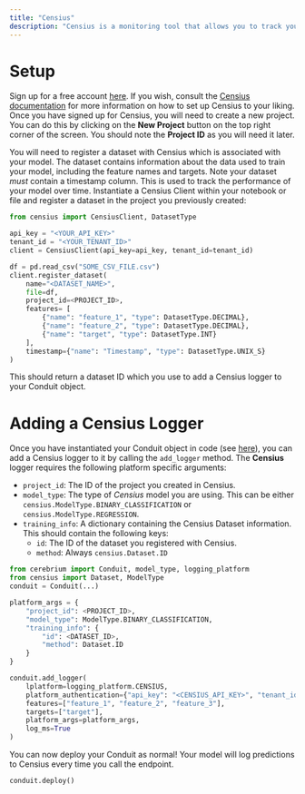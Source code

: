 ```yaml
---
title: "Censius"
description: "Censius is a monitoring tool that allows you to track your model performance in production environments."
---
```


# Setup
Sign up for a free account [here](https://console.censius.ai/signup). 
If you wish, consult the [Censius documentation](https://documentation.censius.ai/) for more information on how to set up Censius to your liking.
Once you have signed up for Censius, you will need to create a new project. 
You can do this by clicking on the <b>New Project</b> button on the top right corner of the screen.
You should note the <b>Project ID</b> as you will need it later.

You will need to register a dataset with Censius which is associated with your model.
The dataset contains information about the data used to train your model, including the feature names and targets.
Note your dataset *must* contain a timestamp column. This is used to track the performance of your model over time.
Instantiate a Censius Client within your notebook or file and register a dataset in the project you previously created:

```python
from censius import CensiusClient, DatasetType

api_key = "<YOUR_API_KEY>"
tenant_id = "<YOUR_TENANT_ID>"
client = CensiusClient(api_key=api_key, tenant_id=tenant_id)

df = pd.read_csv("SOME_CSV_FILE.csv")
client.register_dataset(
    name="<DATASET_NAME>",
    file=df,
    project_id=<PROJECT_ID>,
    features= [
        {"name": "feature_1", "type": DatasetType.DECIMAL},
        {"name": "feature_2", "type": DatasetType.DECIMAL},
        {"name": "target", "type": DatasetType.INT}
    ],
    timestamp={"name": "Timestamp", "type": DatasetType.UNIX_S}
)
```

This should return a dataset ID which you use to add a Censius logger to your Conduit object.

# Adding a Censius Logger
Once you have instantiated your Conduit object in code (see [here](/cerebrium/test-and-deploy)), you can add a Censius logger to it by calling the `add_logger` method.
The <b>Censius</b> logger requires the following platform specific arguments:
- `project_id`: The ID of the project you created in Censius.
- `model_type`: The type of <i>Censius</i> model you are using. This can be either `censius.ModelType.BINARY_CLASSIFICATION` or `censius.ModelType.REGRESSION`.
- `training_info`: A dictionary containing the Censius Dataset information. This should contain the following keys:
    - `id`: The ID of the dataset you registered with Censius.
    - `method`: Always `censius.Dataset.ID`

```python
from cerebrium import Conduit, model_type, logging_platform
from censius import Dataset, ModelType
conduit = Conduit(...)

platform_args = {
    "project_id": <PROJECT_ID>,
    "model_type": ModelType.BINARY_CLASSIFICATION,
    "training_info": {
        "id": <DATASET_ID>,
        "method": Dataset.ID
    }
}

conduit.add_logger(
    lplatform=logging_platform.CENSIUS, 
    platform_authentication={"api_key": "<CENSIUS_API_KEY>", "tenant_id": "<CENSIUS_TENANT_ID>"},
    features=["feature_1", "feature_2", "feature_3"],
    targets=["target"],
    platform_args=platform_args,
    log_ms=True
)
```

You can now deploy your Conduit as normal! Your model will log predictions to Censius every time you call the endpoint.
```
conduit.deploy()
```
